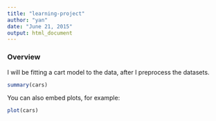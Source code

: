 ```yaml
---
title: "learning-project"
author: "yan"
date: "June 21, 2015"
output: html_document
---
```


### Overview

I will be fitting a cart model to the data, after I preprocess the datasets.


```r
summary(cars)
```

You can also embed plots, for example:

```r
plot(cars)
```